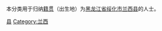 {{Catnav|頁面分類|各種主題的頁面分類|依中国各省来作的分类|各地中国人|黑龙江人|绥化人}}
{{Catnav|頁面分類|人物|各國人物|中国人|各地中国人|黑龙江人|绥化人}}

本分类用于归纳[[籍贯|籍贯]]（出生地）为[[黑龙江省|黑龙江省]][[绥化市|绥化市]][[兰西县|兰西县]]的人士。

[[Category:绥化人|县]]
[[Category:兰西|Category:兰西]]